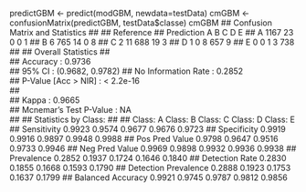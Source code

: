 predictGBM <- predict(modGBM, newdata=testData)
cmGBM <- confusionMatrix(predictGBM, testData$classe)
cmGBM
## Confusion Matrix and Statistics
## 
##           Reference
## Prediction    A    B    C    D    E
##          A 1167   23    0    0    1
##          B    6  765   14    0    8
##          C    2   11  688   19    3
##          D    1    0    8  657    9
##          E    0    0    1    3  738
## 
## Overall Statistics
##                                           
##                Accuracy : 0.9736          
##                  95% CI : (0.9682, 0.9782)
##     No Information Rate : 0.2852          
##     P-Value [Acc > NIR] : < 2.2e-16       
##                                           
##                   Kappa : 0.9665          
##  Mcnemar's Test P-Value : NA              
## 
## Statistics by Class:
## 
##                      Class: A Class: B Class: C Class: D Class: E
## Sensitivity            0.9923   0.9574   0.9677   0.9676   0.9723
## Specificity            0.9919   0.9916   0.9897   0.9948   0.9988
## Pos Pred Value         0.9798   0.9647   0.9516   0.9733   0.9946
## Neg Pred Value         0.9969   0.9898   0.9932   0.9936   0.9938
## Prevalence             0.2852   0.1937   0.1724   0.1646   0.1840
## Detection Rate         0.2830   0.1855   0.1668   0.1593   0.1790
## Detection Prevalence   0.2888   0.1923   0.1753   0.1637   0.1799
## Balanced Accuracy      0.9921   0.9745   0.9787   0.9812   0.9856


